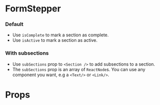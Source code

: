 

<Meta of={FormStepperStories} />

# FormStepper

<DescriptionFigma name="FormStepper" />

### Default

- Use `isComplete` to mark a section as complete.
- Use `isActive` to mark a section as active.

<Canvas>
  <Story of={FormStepperStories.Default} />
</Canvas>

### With subsections

- Use `subSections` prop to `<Section />` to add subsections to a section.
- The `subSections` prop is an array of `ReactNode`s. You can use any component you want, e.g a `<Text/>` or `<Link/>`.

<Canvas>
  <Story of={FormStepperStories.WithSubSections} />
</Canvas>

# Props

<Controls />
